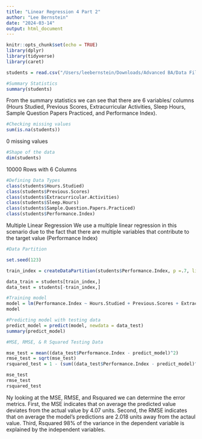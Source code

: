 ```yaml
---
title: "Linear Regression 4 Part 2"
author: "Lee Bernstein"
date: "2024-03-14"
output: html_document
---
```


```r
knitr::opts_chunk$set(echo = TRUE)
library(dplyr)
library(tidyverse)
library(caret)

students = read.csv("/Users/leebernstein/Downloads/Advanced BA/Data Files/DataFiles/Student_Performance.csv")
```

```r
#Summary Statistics
summary(students)
```
From the summary statistics we can see that there are 6 variables/ columns (Hours Studied, Previous Scores, Extracurricular Activities, Sleep Hours, Sample Question Papers Practiced, and Performance Index).

```r
#Checking missing values
sum(is.na(students))
```
0 missing values

```r
#Shape of the data
dim(students)
```
10000 Rows with 6 Columns

```r
#Defining Data Types
class(students$Hours.Studied)
class(students$Previous.Scores)
class(students$Extracurricular.Activities)
class(students$Sleep.Hours)
class(students$Sample.Question.Papers.Practiced)
class(students$Performance.Index)
```

Multiple Linear Regression
We use a multiple linear regression in this scenario due to the fact that there are multiple variables that contribute to the target value (Performance Index)
```r
#Data Partition

set.seed(123)

train_index = createDataPartition(students$Performance.Index, p =.7, list = FALSE, times = 1)

data_train = students[train_index,]
data_test = students[-train_index,]
```

```r
#Training model
model = lm(Performance.Index ~ Hours.Studied + Previous.Scores + Extracurricular.Activities + Sleep.Hours + Sample.Question.Papers.Practiced, data = data_train)
model
```

```r
#Predicting model with testing data
predict_model = predict(model, newdata = data_test)
summary(predict_model)
```

```r
#MSE, RMSE, & R Squared Testing Data

mse_test = mean((data_test$Performance.Index - predict_model)^2)
rmse_test = sqrt(mse_test)
rsquared_test = 1 - (sum((data_test$Performance.Index - predict_model)^2) / sum((data_test$Performance.Index - mean(data_test$Performance.Index))^2))

mse_test
rmse_test
rsquared_test
```
Ny looking at the MSE, RMSE, and Rsquared we can determine the error metrics. First, the MSE indicates that on average the predicted value deviates from the actual value by 4.07 units. Second, the RMSE indicates that on average the model's predictions are 2.018 units away from the actaul value. Third, Rsquared 98% of the variance in the dependent variable is explained by the independent variables.












